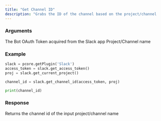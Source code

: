 ```yaml
---
title: "Get Channel ID"
description: "Grabs the ID of the channel based on the project/channel name"
---
```


### Arguments
<ParamField path="access_token" type="string" required>
    The Bot OAuth Token acquired from the Slack app
</ParamField>
<ParamField path="project" type="string" required>
    Project/Channel name
</ParamField>

### Example
```python Slack\Scripts\client\slack\api\get.py lines icon="python"
slack = pcore.getPlugin('Slack')
access_token = slack.get_access_token()
proj = slack.get_current_project()

channel_id = slack.get_channel_id(access_token, proj)

print(channel_id)
```
  
### Response
<ResponseField name="channel_id" type="String">
    Returns the channel id of the input project/channel name
</ResponseField>
  